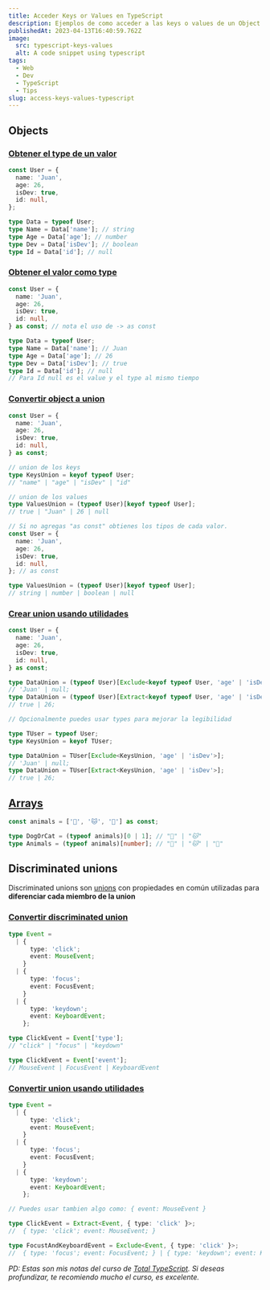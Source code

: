 ```yaml
---
title: Acceder Keys or Values en TypeScript
description: Ejemplos de como acceder a las keys o values de un Object o Array en TypeScript
publishedAt: 2023-04-13T16:40:59.762Z
image:
  src: typescript-keys-values
  alt: A code snippet using typescript
tags:
  - Web
  - Dev
  - TypeScript
  - Tips
slug: access-keys-values-typescript
---
```



<Picture src={frontmatter.image.src} alt={frontmatter.image.alt} />

## Objects

### [Obtener el type de un valor](#obtener-el-type-de-un-valor)

```ts
const User = {
  name: 'Juan',
  age: 26,
  isDev: true,
  id: null,
};

type Data = typeof User;
type Name = Data['name']; // string
type Age = Data['age']; // number
type Dev = Data['isDev']; // boolean
type Id = Data['id']; // null
```

### [Obtener el valor como type](#obtener-el-valor-como-type)

```ts
const User = {
  name: 'Juan',
  age: 26,
  isDev: true,
  id: null,
} as const; // nota el uso de -> as const

type Data = typeof User;
type Name = Data['name']; // Juan
type Age = Data['age']; // 26
type Dev = Data['isDev']; // true
type Id = Data['id']; // null
// Para Id null es el value y el type al mismo tiempo
```

### [Convertir object a union](#convertir-object-a-union)

```ts
const User = {
  name: 'Juan',
  age: 26,
  isDev: true,
  id: null,
} as const;

// union de los keys
type KeysUnion = keyof typeof User;
// "name" | "age" | "isDev" | "id"

// union de los values
type ValuesUnion = (typeof User)[keyof typeof User];
// true | "Juan" | 26 | null

// Si no agregas "as const" obtienes los tipos de cada valor.
const User = {
  name: 'Juan',
  age: 26,
  isDev: true,
  id: null,
}; // as const

type ValuesUnion = (typeof User)[keyof typeof User];
// string | number | boolean | null
```

### [Crear union usando utilidades](#crear-union-usando-utilidades)

```ts
const User = {
  name: 'Juan',
  age: 26,
  isDev: true,
  id: null,
} as const;

type DataUnion = (typeof User)[Exclude<keyof typeof User, 'age' | 'isDev'>];
// 'Juan' | null;
type DataUnion = (typeof User)[Extract<keyof typeof User, 'age' | 'isDev'>];
// true | 26;

// Opcionalmente puedes usar types para mejorar la legibilidad

type TUser = typeof User;
type KeysUnion = keyof TUser;

type DataUnion = TUser[Exclude<KeysUnion, 'age' | 'isDev'>];
// 'Juan' | null;
type DataUnion = TUser[Extract<KeysUnion, 'age' | 'isDev'>];
// true | 26;
```

## [Arrays](#arrays)

```ts
const animals = ['🐶', '🐱', '🦄'] as const;

type DogOrCat = (typeof animals)[0 | 1]; // "🐶" | "🐱"
type Animals = (typeof animals)[number]; // "🐶" | "🐱" | "🦄"
```

## Discriminated unions

Discriminated unions son [unions](https://www.typescriptlang.org/docs/handbook/2/everyday-types.html#union-types) con propiedades en común utilizadas para **diferenciar cada miembro de la union**

### [Convertir discriminated union](#convertir-discriminated-union)

```ts
type Event =
  | {
      type: 'click';
      event: MouseEvent;
    }
  | {
      type: 'focus';
      event: FocusEvent;
    }
  | {
      type: 'keydown';
      event: KeyboardEvent;
    };

type ClickEvent = Event['type'];
// "click" | "focus" | "keydown"

type ClickEvent = Event['event'];
// MouseEvent | FocusEvent | KeyboardEvent
```

### [Convertir union usando utilidades](#convertir-union-usando-utilidades)

```ts
type Event =
  | {
      type: 'click';
      event: MouseEvent;
    }
  | {
      type: 'focus';
      event: FocusEvent;
    }
  | {
      type: 'keydown';
      event: KeyboardEvent;
    };

// Puedes usar tambien algo como: { event: MouseEvent }

type ClickEvent = Extract<Event, { type: 'click' }>;
//  { type: 'click'; event: MouseEvent; }

type FocustAndKeyboardEvent = Exclude<Event, { type: 'click' }>;
//  { type: 'focus'; event: FocusEvent; } | { type: 'keydown'; event: KeyboardEvent; }
```

_PD: Estas son mis notas del curso de [Total TypeScript](https://www.totaltypescript.com/). Si deseas profundizar, te recomiendo mucho el curso, es excelente._
